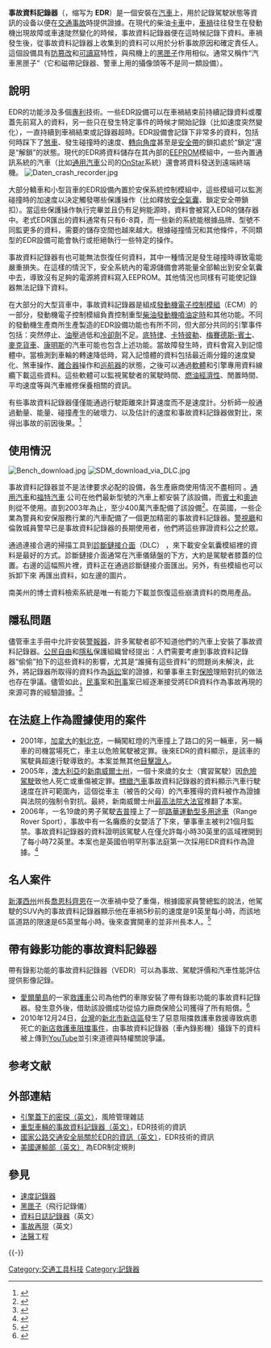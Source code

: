 {{Link style|time=2015-12-12T05:12:37+00:00}}
{{NoteTA
|1=zh-cn:汽车事件数据记录系统;zh-hk:事件資料記錄器;zh-tw:事故資料記錄器;
|2=zh-cn:黑匣子; zh-hk:黑盒; zh-tw:黑盒子;
}}
{{not|行车记录器|黑匣子}}
'''事故資料記錄器'''（{{lang-en|'''Event data recorder'''}}，缩写为 '''EDR'''）是一個安裝在[[汽車|汽車]]上，用於記錄駕駛狀態等資訊的设备以便在[[交通事故|交通事故]]時提供證據。在現代的柴油[[卡車|卡車]]中，[[車禍|車禍]]往往發生在發動機出現故障或車速陡然變化的時候，事故資料記錄器便在這時候記錄下資料。車禍發生後，從事故資料記錄器上收集到的資料可以用於分析事故原因和確定責任人。這個設備具有[[防篡改|防篡改]]和[[可讀寫|可讀寫]]特性，與飛機上的[[黑匣子|黑匣子]]作用相似。通常又稱作“汽車黑匣子”（它和磁帶記錄器、警車上用的攝像頭等不是同一類設備）。

==說明==
EDR的功能涉及多個[[專利|專利]]技術。一些EDR設備可以在車禍結束前持續記錄資料或覆蓋先前寫入的資料，另一些只在發生特定事件的時候才開始記錄（比如速度突然變化），一直持續到車禍結束或記錄器超時。EDR設備會記錄下非常多的資料，包括何時踩下了[[煞車|煞車]]、發生碰撞時的速度、[[轉向角度|轉向角度]]甚至是[[安全帶|安全帶]]的鎖扣處於“鎖定”還是“解鎖”的狀態。現代的EDR將資料儲存在其內部的[[EEPROM|EEPROM]]模組中，一些內置通訊系統的汽車（比如[[通用汽車|通用汽車]]公司的[[OnStar|OnStar]]系統）還會將資料發送到遠端終端機。
[[File:Daten_crash_recorder.jpg|thumb]]

大部分轎車和小型貨車的EDR設備內置於安保系統控制模組中，這些模組可以監測碰撞時的加速度以決定觸發哪些保護操作（比如釋放[[安全氣囊|安全氣囊]]、鎖定安全帶鎖扣）。當這些保護操作執行完畢並且仍有足夠能源時，資料會被寫入EDR的儲存器中。老式EDR匯出的資料通常有只有6-8頁，而一些新的系統能根據品牌、型號不同監更多的資料，需要的儲存空間也越來越大。根據碰撞情況和其他條件，不同類型的EDR設備可能會執行或拒絕執行一些特定的操作。

事故資料記錄器有也可能無法恢復任何資料，其中一種情況是發生碰撞時導致電能嚴重損失。在這樣的情況下，安全系統內的電源儲備會將能量全部輸出到安全氣囊中去，導致沒有足夠的電源將資料寫入EEPROM。其他情況也同樣有可能使記錄器無法記錄下資料。

在大部分的大型貨車中，事故資料記錄器是組成[[發動機控制器|發動機電子控制模組]]（ECM）的一部分，發動機電子控制模組負責控制重型[[柴油發動機|柴油發動機]][[噴油定時|噴油定時]]和其他功能。不同的發動機生產商所生產製造的EDR設備功能也有所不同，但大部分共同的引擎事件包括：突然停止、[[燃油壓力|油壓]]過低和[[冷卻劑|冷卻劑]]不足。[[底特律|底特律]]、[[卡特彼勒|卡特彼勒]]、[[梅賽德斯-賓士|梅賽德斯-賓士]]、[[麥克貨車|麥克貨車]]、[[康明斯|康明斯]]的汽車可能也包含上述功能。當故障發生時，資料會寫入到記憶體中。當檢測到車輪的轉速降低時，寫入記憶體的資料包括最近兩分鐘的速度變化、煞車操作、[[離合器|離合器]]操作和[[巡航器|巡航器]]的狀態，之後可以通過[[軟體|軟體]]和引擎專用資料線纜下載這些資料。這些軟體可以監視駕駛者的駕駛時間、[[汽車燃油經濟性|燃油經濟性]]、閒置時間、平均速度等與汽車維修保養相關的資訊。

有些事故資料記錄器僅僅能通過行駛距離來計算速度而不是速度計。分析師一般通過動量、能量、碰撞產生的破壞力、以及估計的速度和事故資料記錄器做對比，來得出事故的前因後果。<ref>{{cite web |accessdate=2010-02-24 |url=http://www.slate.com/id/2140188/ |title=一分為二的法拉利（英文） |work=Slate.com |date=2006-04-18 |archive-date=2011-08-11 |archive-url=https://web.archive.org/web/20110811092543/http://www.slate.com/id/2140188/ |dead-url=no }}</ref>

==使用情況==
[[File:Bench_download.jpg|thumb]]
[[File:SDM_download_via_DLC.jpg|thumb]]

事故資料記錄器並不是法律要求必配的設備，各生產廠商使用情況不盡相同<!--原文：usage of the device varies widely from manufacturer to manufacturer. -->。[[通用汽車|通用汽車]]和[[福特汽車|福特汽車]]<!--原文：Ford implement the technology-->公司在他們最新型號的汽車上都安裝了該設備，而[[賓士|賓士]]和[[奧迪|奧迪]]則從不使用。直到2003年為止，至少400萬汽車配備了該設備<ref>{{cite news |accessdate=2010-02-22 |url=http://www.usatoday.com/news/nation/2003-05-15-boxes-usat_x.htm |title=汽車黑匣子資料出現在法庭（英文） |work=今日美國 |date=2003-05-15 |first=Deborah |last=Sharp |archive-date=2011-05-23 |archive-url=https://web.archive.org/web/20110523120649/http://www.usatoday.com/news/nation/2003-05-15-boxes-usat_x.htm |dead-url=no }}</ref>。在英國，一些企業為警員和安保服務行業的汽車配備了一個更加精密的事故資料記錄器。[[警視廳|警視廳]]和倫敦城員警早已是事故資料記錄器的長期使用者，他們將這些罪證資料公之於眾。

通過連接合適的掃描工具到[[診斷鏈接介面|診斷鏈接介面]]（DLC）<!--原文：Diagnostic Link Connector-->，來下載安全氣囊模組裡的資料是最好的方式。診斷鏈接介面通常在汽車儀錶盤的下方，大約是駕駛者膝蓋的位置。右邊的這幅照片裡，資料正在通過診斷鏈接介面匯出。另外，有些模組也可以拆卸下來<!--原文：on the bench-->再匯出資料，如左邊的圖片。

南美州的博士資料檢索系統是唯一有能力下載並恢復這些崩潰資料的商用產品。

==隱私問題==
儘管車主手冊中允許安裝[[警報器_(噪音發生器)|警報器]]，許多駕駛者卻不知道他們的汽車上安裝了事故資料記錄器。[[公民自由|公民自由]]和[[隱私|隱私]]保護組織曾经提出：人們需要考慮到事故資料記錄器“偷偷”拍下的這些資料的影響，尤其是“誰擁有這些資料”的問題尚未解決，此外，將記錄器所取得的資料作為[[訴訟|訴訟]]案的證據，和肇事車主對[[保險|保險]]理賠對抗的做法也存在爭議。儘管如此，[[民事|民事]]案和[[刑事|刑事]]案已經逐漸接受將EDR資料作為事故再現的來源可靠的經驗證據。<ref>{{cite web |accessdate=2010-02-22 |url=http://abcnews.go.com/Technology/MellodyHobson/car-black-box-records-key-data/story?id=9814181 |title=您的愛車有黑匣子嗎？（英文） |work=ABC新聞 |date=2010-02-22 |archive-date=2020-11-12 |archive-url=https://web.archive.org/web/20201112032920/https://abcnews.go.com/Technology/MellodyHobson/car-black-box-records-key-data/story?id=9814181 |dead-url=no }}</ref>

==在法庭上作為證據使用的案件==
*2001年，[[加拿大|加拿大]]的[[魁北克|魁北克]]，一輛闖紅燈的汽車撞上了路口的另一輛車，另一輛車的司機當場死亡，車主以危險駕駛被定罪。後來EDR的資料顯示，是該車的駕駛員超速行駛導致的。本案並無其他[[目擊證人|目擊證人]]。<!--原文：In Quebec, Canada, the driver of a car who sped through a red light, crashing into another car at the intersection and killing the other driver, was convicted of "dangerous driving" in 2001 after EDR information revealed that it was he, not the deceased driver of the other car (as the defendant asserted), who was speeding. There were no other witnesses to the crash.-->
*2005年，[[澳大利亞|澳大利亞]]的[[新南威爾士州|新南威爾士州]]，一個十來歲的女士（實習駕駛）因[[危險駕駛|危險駕駛]]致他人死亡或重傷被定罪。[[標緻汽車|標緻汽車]]事故資料記錄器的資料顯示汽車行駛速度在許可範圍內，這個從車主（被告的父母）的汽車獲得的資料被作為證據與法院的強制令對抗。最終，新南威爾士州[[最高法院|最高法院]][[大法官|大法官]]推翻了本案。
*2006年，一名19歲的男子駕駛[[吉普|吉普]]撞上了一部[[路華|路華]][[運動型多用途車|運動型多用途車]]（Range Rover Sport），事故中有一名癱瘓的女嬰活了下來，肇事車主被判21個月監禁。事故資料記錄器的資料證明該駕駛人在僅允許每小時30英里的區域裡開到了每小時72英里。本案也是英國伯明罕刑事法庭第一次採用EDR資料作為證據。<ref>{{cite web |accessdate=2010-02-03 |url=http://www.thisislondon.co.uk/news/article-23472548-how-cars-black-box-trapped-speeding-rich-list-heir-who-left-baby-paralysed-in-range-rover-crash.do |title=富二代棄癱瘓女嬰不顧，汽車黑匣子讓其落入法網（英文） |work=倫敦標準晚報 |date=2008-04-04 |deadurl=yes |archiveurl=https://web.archive.org/web/20110124234815/http://www.thisislondon.co.uk/news/article-23472548-how-cars-black-box-trapped-speeding-rich-list-heir-who-left-baby-paralysed-in-range-rover-crash.do |archivedate=2011-01-24 }}</ref>

==名人案件==
[[新澤西州|新澤西州]]州長[[:en:Jon_Corzine|喬恩科齊恩]]在一次車禍中受了重傷，根據國家員警總監的說法，他駕駛的SUV內的事故資料記錄器顯示他在車禍5秒前的速度是91英里每小時，而該地區道路的限速是65英里每小時。後來查實開車的並非州長本人。<ref>{{cite web |accessdate=2010-02-22 |url=http://www.msnbc.msn.com/id/18158503/ |title=車禍時，科齊恩的車速達到91英里每小時（英文） |work=MSNBC.com |date=2007-04-17 |archive-date=2012-10-21 |archive-url=https://web.archive.org/web/20121021060148/http://www.msnbc.msn.com/id/18158503/ |dead-url=no }}</ref>

==帶有錄影功能的事故資料記錄器==
{{main|行車記錄器}}

帶有錄影功能的事故資料記錄器（VEDR）可以為事故、駕駛評價和汽車性能評估提供影像記錄。
*[[愛爾蘭島|愛爾蘭島]]的一家[[救護車|救護車]]公司為他們的車隊安裝了帶有錄影功能的事故資料記錄器。發生意外後，借助該設備成功從協力廠商保險公司獲得了所有賠償。<ref>{{cite web |accessdate=2008-05-22 |url=http://www.roadscan.co.uk/benefits/index.php |title=在雇傭的車隊上安裝事故資料記錄器的好處（英文） |work=roadscan.co.uk |date=2008-03-17 |deadurl=yes |archiveurl=https://archive.is/20080317060025/http://www.roadscan.co.uk/benefits/index.php |archivedate=2008-03-17 }}</ref>
* 2010年12月24日，[[台灣|台灣]]的[[新北市|新北市]][[新店區|新店區]]發生了惡意阻擋救護車救援導致病患死亡的[[新店救護車阻擋事件|新店救護車阻擋事件]]，由事故資料記錄器（車內錄影機）攝錄下的資料被上傳到[[YouTube|YouTube]]並引來道德與特權關說爭議。

<!-- == 注释 ==
{{NoteFoot}} -->
== 参考文献 ==
{{Reflist}}

== 外部連結 ==
*[https://web.archive.org/web/20120218134805/http://www.rmmag.com/MGTemplate.cfm?amp%3BSection=RMMagazine&NavMenuID=128&template=%2FMagazine%2FDisplayMagazines.cfm&MGPreview=1&Volume=55&IssueID=314&AID=3577&ShowArticle=1 引擎蓋下的密探（英文）]，風險管理雜誌
*[https://web.archive.org/web/20110208203242/http://heavytruckedr.org/ 重型車輛的事故資料記錄器（英文）]，EDR技術的資訊
*[https://web.archive.org/web/20100409161453/http://www.nhtsa.gov/portal/site/nhtsa/menuitem.338d64bcebefdfd24ec86e10dba046a0/ 國家公路交通安全局關於EDR的資訊（英文）]，EDR技術的資訊
*[http://dms.dot.gov/search/document.cfm?documentid=283747&docketid=18029 美國運輸部（英文）]{{dead link|date=2017年11月 |bot=InternetArchiveBot |fix-attempted=yes }} 為EDR制定規則

==參見==
*[[速度記錄器|速度記錄器]]
*[[黑匣子|黑匣子]]（飛行記錄儀）
*[[:en:Data_logger|資料日誌記錄器]]（英文）
*[[:en:Forensic_engineering|事故再現]]（英文）
*[[法醫|法醫]]工程

{{-}}
{{零件與附件}}

[[Category:交通工具科技|Category:交通工具科技]]
[[Category:記錄器|Category:記錄器]]